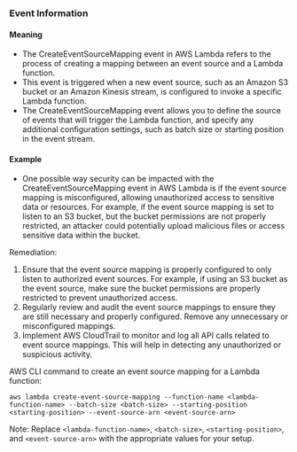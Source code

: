 
### Event Information

#### Meaning

- The CreateEventSourceMapping event in AWS Lambda refers to the process of creating a mapping between an event source and a Lambda function.
- This event is triggered when a new event source, such as an Amazon S3 bucket or an Amazon Kinesis stream, is configured to invoke a specific Lambda function.
- The CreateEventSourceMapping event allows you to define the source of events that will trigger the Lambda function, and specify any additional configuration settings, such as batch size or starting position in the event stream.

#### Example

- One possible way security can be impacted with the CreateEventSourceMapping event in AWS Lambda is if the event source mapping is misconfigured, allowing unauthorized access to sensitive data or resources. For example, if the event source mapping is set to listen to an S3 bucket, but the bucket permissions are not properly restricted, an attacker could potentially upload malicious files or access sensitive data within the bucket.

Remediation:
1. Ensure that the event source mapping is properly configured to only listen to authorized event sources. For example, if using an S3 bucket as the event source, make sure the bucket permissions are properly restricted to prevent unauthorized access.
2. Regularly review and audit the event source mappings to ensure they are still necessary and properly configured. Remove any unnecessary or misconfigured mappings.
3. Implement AWS CloudTrail to monitor and log all API calls related to event source mappings. This will help in detecting any unauthorized or suspicious activity.

AWS CLI command to create an event source mapping for a Lambda function:
```
aws lambda create-event-source-mapping --function-name <lambda-function-name> --batch-size <batch-size> --starting-position <starting-position> --event-source-arn <event-source-arn>
```

Note: Replace `<lambda-function-name>`, `<batch-size>`, `<starting-position>`, and `<event-source-arn>` with the appropriate values for your setup.

